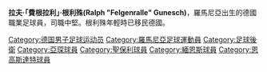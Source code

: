 {{noteTA|G1=足球|G2=德甲}}
{{Infobox football biography
| name           = 拉夫·根利殊<BR>Ralph Gunesch
| image          = Ralph Gunesch.JPG
| caption        = 
| fullname       = Ralph Gunesch
| height         = {{convert|1.90|m|ftin|0|abbr=on}}
| birth_date     = {{birth date and age|df=yes|1983|09|2}}
| birth_place    = 羅馬尼亞[[锡吉什瓦拉|锡吉什瓦拉]]
| currentclub    =
| clubnumber     =
| position       = [[中堅|中堅]]
| youthyears1    = 1990–1994 | youthclubs1 = [[Baesweiler_09|SV 09 Baesweiler]]
| youthyears2    = 1994–1997 | youthclubs2 = SV Setterich
| youthyears3    = 1997–1999 | youthclubs3 = [[Germania_Teveren|Germania Teveren]]
| youthyears4    = 1999–2001 | youthclubs4 = [[亚琛足球俱乐部|亚琛]]
| years1         = 2001–2003 | clubs1 = [[亚琛足球俱乐部|亚琛]] | caps1 = 40   | goals1 = 1
| years2         = 2003–2006 | clubs2 = [[聖保利足球俱樂部|聖保利]]     | caps2 = 84   | goals2 = 3
| years3         = 2006–2007 | clubs3 = [[緬恩斯05|緬恩斯05]]  | caps3 = 9    | goals3 = 0
| years4         = 2007–2012 | clubs4 = [[聖保利足球俱樂部|聖保利]]     | caps4 = 106  | goals4 = 1
| years5 = 2012–2015 | clubs5 = [[因戈尔施塔特04足球俱乐部|因戈尔施塔特]]   | caps5 = 50 | goals5 = 0
| years6 = 2015           | clubs6 = [[因戈尔施塔特04足球俱乐部|因戈尔施塔特 II]] | caps6 = 2 | goals6 = 0
| nationalyears1 = <!--No info--> | nationalteam1 = [[德国青年国家足球队|德國U17]]
| nationalcaps1  = <!--No info--> | nationalgoals1 = <!--No info-->
| nationalyears2 = 2002–2003      | nationalteam2 = [[德国青年国家足球队|德國U20]]
| nationalcaps2  = 8              | nationalgoals2 = 0
| pcupdate       = 28 March 2014
| ntupdate       =
}}
'''拉夫·「費根拉利」·根利殊(Ralph  "Felgenralle" Gunesch)'''{{BD|1983年|9月2日}}，羅馬尼亞出生的德國職業足球員，司職中堅。根利殊年輕時已移民德國。

{{DEFAULTSORT:Gunesch, Ralph}}
[[Category:德国男子足球运动员|Category:德国男子足球运动员]]
[[Category:羅馬尼亞足球運動員|Category:羅馬尼亞足球運動員]]
[[Category:足球後衛|Category:足球後衛]]
[[Category:亞琛球員|Category:亞琛球員]]
[[Category:聖保利球員|Category:聖保利球員]]
[[Category:緬恩斯球員|Category:緬恩斯球員]]
[[Category:恩高斯達特球員|Category:恩高斯達特球員]]